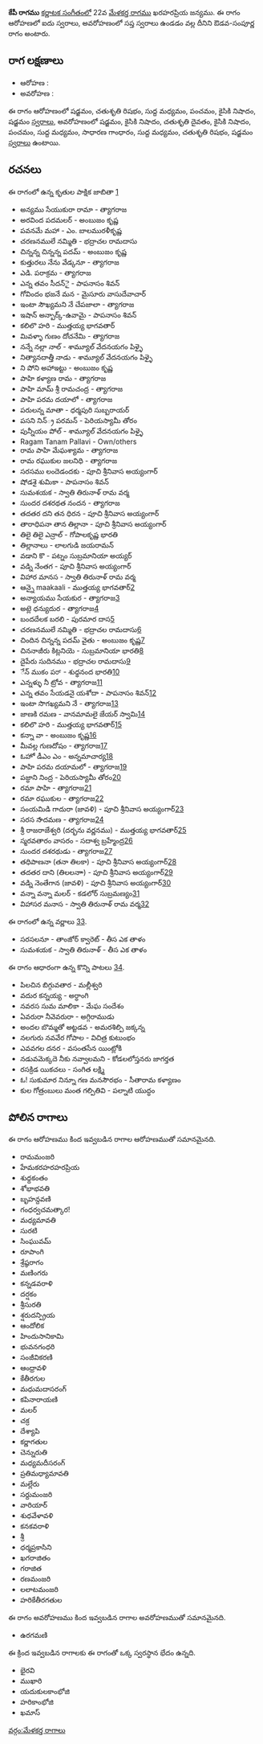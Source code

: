 {{Infobox ragam
	| name          	= కేపీ
	| synonym	    	= 
	| mela          	= 
	| chakra        	= 
	| janaka        	= 
	| type          	= ఔడవ-సంపూర్ణ
	| arohanam      	= {{svaraC|S|R2|M1|P|N2|S'}} 
	| avarohanam    	= {{svaraC|S'|N2|D2|N2|P|M1|G2|M1|R2|S}}
	| jeeva         	=
	| chhaya        	=
	| nyasa         	=
	| vishesha      	= 
	| equivalent  		= 
}}
{{కర్ణాటక సంగీత రాగాలు}}
'''కేపీ రాగము''' [[కర్ణాటక సంగీతం]]లో 22వ [[మేళకర్త రాగము]] ఖరహరప్రియ జన్యము.  ఈ రాగం ఆరోహణలో ఐదు స్వరాలు, అవరోహణంలో సప్త స్వరాలు ఉండడం వల్ల దీనిని ఔడవ-సంపూర్ణ రాగం అంటారు.


==రాగ లక్షణాలు==


* ఆరోహణ : {{svaraC|S|R2|M1|P|N2|S'}} 
* అవరోహణ : {{svaraC|S'|N2|D2|N2|P|M1|G2|M1|R2|S}}

ఈ రాగం ఆరోహణంలో షడ్జమం, చతుశృతి రిషభం, సుద్ద మధ్యమం, పంచమం, కైసికి నిషాదం, షడ్జమం [[స్వరాలు]], అవరోహణంలో షడ్జమం, కైసికి నిషాదం, చతుశృతి దైవతం, కైసికి నిషాదం, పంచమం, సుద్ద మధ్యమం, సాధారణ గాంధారం, సుద్ద మధ్యమం, చతుశృతి రిషభం, షడ్జమం [[స్వరాలు]] ఉంటాయి.

==రచనలు==
ఈ రాగంలో ఉన్న కృతుల పాక్షిక జాబితా [https://github.com/ssrihari/ragavardhini/blob/master/ragas/kritis.psv]
* అన్యము సేయుకురా రామా - త్యాగరాజ
* అరవింద పదమలర్ - అంబుజం కృష్ణ
* పవనమే మహా - ఎం. బాలమురళీకృష్ణ
* చరణనములే నమ్మితి - భద్రాచల రామదాసు
* చిన్నన్న చిన్నన్న పదమ్ - అంబుజం కృష్ణ
* కుత్తురలు నేను వేడ్కనూ - త్యాగరాజ
* ఎడి. పరాక్రమ - త్యాగరాజ
* ఎన్న తవం సీదన్ై - పాపనాసం శివన్
* గోవిందం భజనే మన - మైసూరు వాసుదేవాచార్
* ఇంటా సౌఖ్యమని నే చేపజాలా - త్యాగరాజ
* ఇషాన్ అన్బార్క్-ఉవామై - పాపనాసం శివన్
* కలిలొ హరి - ముత్తయ్య భాగవతార్
* మివళ్ళా గుణం దోచనేమి - త్యాగరాజ
* నన్నే నల్లా నాల్ - శామ్యూల్ వేదనయగం పిళ్ళై
* నిత్యానదాత్తీ నాడు - శామ్యూల్ వేదనయగం పిళ్ళై
* ని పోని అహాఇట్టు - అంబుజం కృష్ణ
* పాహి కళ్యాణ రామ - త్యాగరాజ
* పాహి మామ్ శ్రీ రామచంద్ర - త్యాగరాజ
* పాహి పరమ దయాలో - త్యాగరాజ
* పరులన్న మాతా - ధర్మపురి సుబ్బరాయర్
* పసని నిన్్ర పరమన్ - పెరియస్యామీ తోరం
* పున్నీయం పోల్ - శామ్యూల్ వేదనయగం పిళ్ళై
* Ragam Tanam Pallavi - Own/others
* రామ పాహి మేఘశ్యామ - త్యాగరాజ
* రామ రఘుకుల జలనిధి - త్యాగరాజ
* సరసము లందెడందకు - పూచి శ్రీనివాస అయ్యంగార్
* షోడశై శుమికా - పాపనాసం శివన్
* సుమశయక - స్వాతి తిరునాళ్ రామ వర్మ
* సుందర దశరథత నందన - త్యాగరాజ
* తదతర దని తన ధిరన - పూచి శ్రీనివాస అయ్యంగార్
* తారాధిపనా తాన తిల్లానా - పూచి శ్రీనివాస అయ్యంగార్
* తిలై తిలై ఎన్రాల్ - గోపాలకృష్ణ భారతి
* తిల్లానాలు - లాలగుడి జయరామన్
* వడాని కొ - పట్నం సుబ్రమానియా అయ్యర్
* వడ్ని నేంతగ - పూచి శ్రీనివాస అయ్యంగార్
* విహార మానస - స్వాతి తిరునాళ్ రామ వర్మ
* ఆన్నై maakaali - ముత్తయ్య భాగవతార్[http://www.karnatik.com/c2214.shtml]
* అన్యాయము సేయకుర - త్యాగరాజ[http://www.karnatik.com/c1360.shtml]
* అట్లె ధన్యుదుర - త్యాగరాజ[http://www.karnatik.com/c1390.shtml]
* బందదేలక బరలి - పురమార దాస[http://www.karnatik.com/c1452.shtml]
* చరణనములే నమ్మితి - భద్రాచల రామదాసు[http://www.karnatik.com/c2465.shtml]
* చిందిన చిన్నన్న పదమ్ వైతు - అంబుజం కృష్ణ[http://www.karnatik.com/c3317.shtml]
* చిననాజీరు కిట్లనియె - సుబ్రమానియా భారతి[http://www.karnatik.com/c1493.shtml]
* దైపేరు సుదినము - భద్రాచల రామదాసు[http://www.karnatik.com/c2468.shtml]
* ేన్ ముకం పರ್ - శుధ్ధనంద భారతి[http://www.karnatik.com/c1702.shtml]
* ఎన్నళ్ళు నీ ట్రోవ - త్యాగరాజ[http://www.karnatik.com/c2298.shtml]
* ఎన్న తవం సేయడనై యశోదా - పాపనాసం శివన్[http://www.karnatik.com/c1007.shtml]
* ఇంటా సొగఖ్యమని నే - త్యాగరాజ[http://www.karnatik.com/c1612.shtml]
* జాణకి రమణ - వానమామలై జేయర్ స్వామి[http://www.karnatik.com/c1127.shtml]
* కలిలొ హరి - ముత్తయ్య భాగవతార్[http://www.karnatik.com/c2194.shtml]
* కన్నా వా - అంబుజం కృష్ణ[http://www.karnatik.com/c1521.shtml]
* మీవల్ల గుణదోషం - త్యాగరాజ[http://www.karnatik.com/c1120.shtml]
* ఓహో డీఎం ఎం - అన్నమాచార్య[http://www.karnatik.com/c1573.shtml]
* పాహి పరమ దయామలో - త్యాగరాజ[http://www.karnatik.com/c2696.shtml]
* పజ్ధాని నింద్ర - పెరియస్యామీ తోరం[http://www.karnatik.com/c1501.shtml]
* రమా పాహి - త్యాగరాజ[http://www.karnatik.com/c2763.shtml]
* రమా రఘుకుల - త్యాగరాజ[http://www.karnatik.com/c2764.shtml]
* సంయమిడి గాదురా (జావళి) - పూచి శ్రీనివాస అయ్యంగార్[http://www.karnatik.com/c3257.shtml]
* సరస సౕాదమణ - త్యాగరాజ[http://www.karnatik.com/c1083.shtml]
* శ్రీ రాజరాజేశ్వరి (దర్భను వర్ణనము) - ముత్తయ్య భాగవతార్[http://www.karnatik.com/c2121.shtml]
* స్మరవతారం వాసరం - సదాశ్వ బ్రహ్మేంద్ర[http://www.karnatik.com/c1513.shtml]
* సుందర దశరథుడు - త్యాగరాజ[http://www.karnatik.com/c2874.shtml]
* తధిపాణనా (తనా తిలకా) - పూచి శ్రీనివాస అయ్యంగార్[http://www.karnatik.com/c3271.shtml]
* తదతర దాని (తిలలనాా) - పూచి శ్రీనివాస అయ్యంగార్[http://www.karnatik.com/c3269.shtml]
* వడ్ని నెంతేగాన (జావళి) - పూచి శ్రీనివాస అయ్యంగార్[http://www.karnatik.com/c1465.shtml]
* వన్నా వన్నా మలర్ - కడలోర్ సుబ్రమణ్యం[http://www.karnatik.com/c1308.shtml]
* విహాసర మనాస - స్వాతి తిరునాళ్ రామ వర్మ[http://www.karnatik.com/c1731.shtml]

ఈ రాగంలో ఉన్న వర్ణాలు [http://www.carnatica.in/kriti/varnamlist.htm].
* సరసలనూ - తాంజోర్ క్వారెట్ - తీస ఎక తాళం
* సుమశయక - స్వాతి తిరునాళ్ - తీస ఎక తాళం

ఈ రాగం ఆధారంగా ఉన్న కొన్ని పాటలు [http://rksanka.tripod.com/music/rslist.html].
* పిలచిన బిగ్గువతార - మల్లీశ్వరి
* వదుర కన్నయ్య - అర్ధాంగి
* నవరస సుమ మాలికా - మేఘ సందేశం
* ఏవరురా నీవెవరురా - అగ్గిరాముడు
* అందల బొమ్మతో అట్టడవ - అమరశిల్పి జక్కన్న
* నలగురు నవవేర గోపాల - విచిత్ర కుటుంభం
* ఎవవగల దనర - వసంతసేన యింట్లోకి
* నడువమెక్కదె నీకు నవ్వాలమని - కోడలలోస్తనరు జాగర్తత
* రసక్రిడ యికచలు - సంగిత లక్ష్మి
* ఓ! సుకుమార నిన్నూ గణ మనసౌరభం - సీతారామ కళ్యాణం
* కుల గోత్రంబులు మంత గల్పితివి - పల్నాటి యుద్ధం




==పోలిన రాగాలు==
ఈ రాగం ఆరోహణము కింద ఇవ్వబడిన రాగాల ఆరోహణముతో సమానమైనది.
* రామమంజరి
* హేమకరహరహరప్రియ
* శుధ్దకంతం
* శోభాభవతి
* బృహన్దవణి
* గంధర్వచమత్కార!
* మధ్యమావతి
* సురటి
* సింఘువమ్
* రూపాంగి
* శ్రేష్ఠరాగం
* మణింగరు
* కన్నడవరాళి
* దర్షకం
* శ్రీసురతి
* శ్షరుదన్ప్రియ
* ఆందోలిక
* హిందుసానికామి
* భువనగంధరి
* సంజీవికరణి
* ఆంధ్రావళి
* కేతీరగుల
* మధుమదాసరంగ్
* కపినారాయణి
* మలర్
* చక్ర
* దేశ్యాపి
* కర్ణాగతుల
* చెన్నురుతి
* మధ్యమదీసరంగ్
* ప్రతిమధ్యామావతి
* మల్లేరు
* సర్దుమంజరి
* వారియార్
* శుధవేళావళి
* కనకవరాళి
* శ్రీ
* ధర్మప్రకాసిని
* ఖగరాజితం
* గరాజిత
* రణమంజరి
* లలాటమంజరి
* హరికేతీరగతుల

ఈ రాగం అవరోహణము కింద ఇవ్వబడిన రాగాల అవరోహణముతో సమానమైనది.
* ఉరగమణి

ఈ క్రింద ఇవ్వబడిన రాగాలకు ఈ రాగంతో ఒక్క స్వరస్థాన భేదం ఉన్నది.
* భైరవి
* ముఖారి
* యదుకులకాంభోజి
* హరికాంభోజి
* ఖమాస్



[[వర్గం:మేళకర్త రాగాలు]]